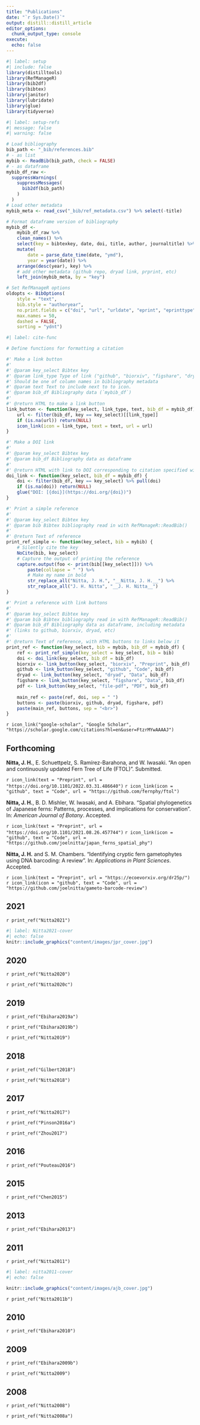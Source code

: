 ```yaml
---
title: "Publications"
date: "`r Sys.Date()`"
output: distill::distill_article
editor_options: 
  chunk_output_type: console
execute:
  echo: false
---
```


```r
#| label: setup
#| include: false
library(distilltools)
library(RefManageR)
library(bib2df)
library(bibtex)
library(janitor)
library(lubridate)
library(glue)
library(tidyverse)
```

```r
#| label: setup-refs
#| message: false
#| warning: false

# Load bibliography
bib_path <- "_bib/references.bib"
# - as list
mybib <- ReadBib(bib_path, check = FALSE) 
# - as dataframe
mybib_df_raw <- 
  suppressWarnings(
    suppressMessages(
      bib2df(bib_path)
    )
  )
# Load other metadata
mybib_meta <- read_csv("_bib/ref_metadata.csv") %>% select(-title)

# Format dataframe version of bibliography
mybib_df <-
	mybib_df_raw %>%
	clean_names() %>%
	select(key = bibtexkey, date, doi, title, author, journaltitle) %>%
	mutate(
		date = parse_date_time(date, "ymd"),
		year = year(date)) %>%
	arrange(desc(year), key) %>%
	# add other metadata (github repo, dryad link, prprint, etc)
	left_join(mybib_meta, by = "key")

# Set RefManageR options
oldopts <- BibOptions(
	style = "text",
	bib.style = "authoryear", 
	no.print.fields = c("doi", "url", "urldate", "eprint", "eprinttype"),
	max.names = 50,
	dashed = FALSE, 
	sorting = "ydnt")
```

```r
#| label: cite-func

# Define functions for formatting a citation

#' Make a link button
#'
#' @param key_select Bibtex key
#' @param link_type Type of link ("github", "biorxiv", "figshare", "dryad", "pdf")
#' Should be one of column names in bibliography metadata
#' @param text Text to include next to to icon.
#' @param bib_df Bibliography data (`mybib_df`)
#'
#' @return HTML to make a link button
link_button <- function(key_select, link_type, text, bib_df = mybib_df) {
	url <- filter(bib_df, key == key_select)[[link_type]]
	if (is.na(url)) return(NULL)
	icon_link(icon = link_type, text = text, url = url)
}

#' Make a DOI link
#'
#' @param key_select Bibtex key
#' @param bib_df Bibliography data as dataframe
#'
#' @return HTML with link to DOI corresponding to citation specified with key
doi_link <- function(key_select, bib_df = mybib_df) {
	doi <- filter(bib_df, key == key_select) %>% pull(doi)
	if (is.na(doi)) return(NULL)
	glue("DOI: [{doi}](https://doi.org/{doi})")
}

#' Print a simple reference
#'
#' @param key_select Bibtex key
#' @param bib Bibtex bibliography read in with RefManageR::ReadBib()
#'
#' @return Text of reference
print_ref_simple <- function(key_select, bib = mybib) {
	# Silently cite the key
	NoCite(bib, key_select)
	# Capture the output of printing the reference
	capture.output(foo <- print(bib[[key_select]])) %>%
		paste(collapse = " ") %>%
		# Make my name in bold
		str_replace_all("Nitta, J. H.", "__Nitta, J. H.__") %>%
		str_replace_all("J. H. Nitta", "__J. H. Nitta__")
}

#' Print a reference with link buttons
#'
#' @param key_select Bibtex key
#' @param bib Bibtex bibliography read in with RefManageR::ReadBib()
#' @param bib_df Bibliography data as dataframe, including metadata
#' (links to github, biorxiv, dryad, etc)
#'
#' @return Text of reference, with HTML buttons to links below it
print_ref <- function(key_select, bib = mybib, bib_df = mybib_df) {
	ref <- print_ref_simple(key_select = key_select, bib = bib)
	doi <- doi_link(key_select, bib_df = bib_df)
	biorxiv <- link_button(key_select, "biorxiv", "Preprint", bib_df)
	github <- link_button(key_select, "github", "Code", bib_df)
	dryad <- link_button(key_select, "dryad", "Data", bib_df)
	figshare <- link_button(key_select, "figshare", "Data", bib_df)
	pdf <- link_button(key_select, "file-pdf", "PDF", bib_df)
	
	main_ref <- paste(ref, doi, sep = " ")
	buttons <- paste(biorxiv, github, dryad, figshare, pdf)
	paste(main_ref, buttons, sep = "<br>")
}
```

`r icon_link("google-scholar", "Google Scholar", "https://scholar.google.com/citations?hl=en&user=FtzrMYwAAAAJ")`  

## Forthcoming

**Nitta, J. H.**, E. Schuettpelz, S. Ramírez-Barahona, and W. Iwasaki. "An open and continuously updated Fern Tree of Life (FTOL)". Submitted.

`r icon_link(text = "Preprint", url = "https://doi.org/10.1101/2022.03.31.486640")`
`r icon_link(icon = "github", text = "Code", url = "https://github.com/fernphy/ftol")`

**Nitta, J. H.**, B. D. Mishler, W. Iwasaki, and A. Ebihara. "Spatial phylogenetics of Japanese ferns: Patterns, processes, and implications for conservation". In: *American Journal of Botany*. Accepted.

`r icon_link(text = "Preprint", url = "https://doi.org/10.1101/2021.08.26.457744")`
`r icon_link(icon = "github", text = "Code", url = "https://github.com/joelnitta/japan_ferns_spatial_phy")`

**Nitta, J. H.** and S. M. Chambers. "Identifying cryptic fern gametophytes using DNA barcoding: A review". In: *Applications in Plant Sciences*. Accepted.

`r icon_link(text = "Preprint", url = "https://ecoevorxiv.org/dr25p/")`
`r icon_link(icon = "github", text = "Code", url = "https://github.com/joelnitta/gameto-barcode-review")`

## 2021

`r print_ref("Nitta2021")`

<aside>
```r
#| label: Nitta2021-cover
#| echo: false
knitr::include_graphics("content/images/jpr_cover.jpg")
```
</aside>

## 2020

`r print_ref("Nitta2020")`

`r print_ref("Nitta2020c")`

## 2019

`r print_ref("Ebihara2019a")`

`r print_ref("Ebihara2019b")`

`r print_ref("Nitta2019")`

## 2018

`r print_ref("Gilbert2018")`

`r print_ref("Nitta2018")`

## 2017

`r print_ref("Nitta2017")`

`r print_ref("Pinson2016a")`

`r print_ref("Zhou2017")`

## 2016

`r print_ref("Pouteau2016")`

## 2015

`r print_ref("Chen2015")`

## 2013

`r print_ref("Ebihara2013")`

## 2011

`r print_ref("Nitta2011")`

<aside>
```r
#| label: nitta2011-cover
#| echo: false

knitr::include_graphics("content/images/ajb_cover.jpg")
```
</aside>

`r print_ref("Nitta2011b")`

## 2010

`r print_ref("Ebihara2010")`

## 2009

`r print_ref("Ebihara2009b")`

`r print_ref("Nitta2009")`

## 2008

`r print_ref("Nitta2008")`

`r print_ref("Nitta2008a")`
